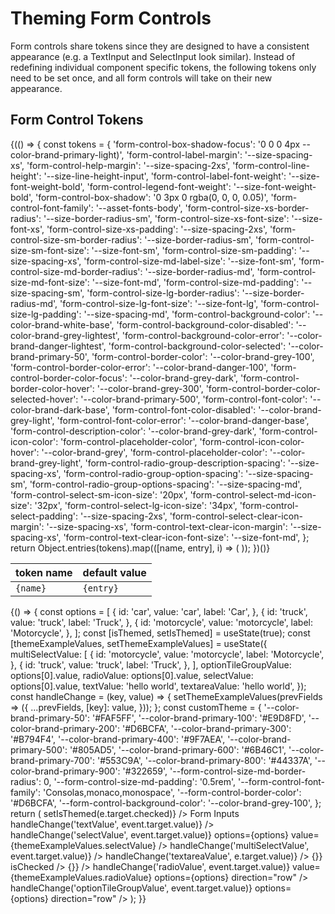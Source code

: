 
<Meta title="Theming/Form Controls" />

# Theming Form Controls

Form controls share tokens since they are designed to have a consistent appearance (e.g. a TextInput and SelectInput look similar). Instead of redefining individual component specific tokens, the following tokens only need to be set once, and all form controls will take on their new appearance.

## Form Control Tokens

<table>
  <thead>
    <tr>
      <th>token name</th>
      <th>default value</th>
    </tr>
  </thead>
  <tbody>
    {(() => {
      const tokens = {
        'form-control-box-shadow-focus': '0 0 0 4px --color-brand-primary-light)',
        'form-control-label-margin': '--size-spacing-xs',
        'form-control-help-margin': '--size-spacing-2xs',
        'form-control-line-height': '--size-line-height-input',
        'form-control-label-font-weight': '--size-font-weight-bold',
        'form-control-legend-font-weight': '--size-font-weight-bold',
        'form-control-box-shadow': '0 3px 0 rgba(0, 0, 0, 0.05)',
        'form-control-font-family': '--asset-fonts-body',
        'form-control-size-xs-border-radius': '--size-border-radius-sm',
        'form-control-size-xs-font-size': '--size-font-xs',
        'form-control-size-xs-padding': '--size-spacing-2xs',
        'form-control-size-sm-border-radius': '--size-border-radius-sm',
        'form-control-size-sm-font-size': '--size-font-sm',
        'form-control-size-sm-padding': '--size-spacing-xs',
        'form-control-size-md-label-size': '--size-font-sm',
        'form-control-size-md-border-radius': '--size-border-radius-md',
        'form-control-size-md-font-size': '--size-font-md',
        'form-control-size-md-padding': '--size-spacing-sm',
        'form-control-size-lg-border-radius': '--size-border-radius-md',
        'form-control-size-lg-font-size': '--size-font-lg',
        'form-control-size-lg-padding': '--size-spacing-md',
        'form-control-background-color': '--color-brand-white-base',
        'form-control-background-color-disabled': '--color-brand-grey-lightest',
        'form-control-background-color-error': '--color-brand-danger-lightest',
        'form-control-background-color-selected': '--color-brand-primary-50',
        'form-control-border-color': '--color-brand-grey-100',
        'form-control-border-color-error': '--color-brand-danger-100',
        'form-control-border-color-focus': '--color-brand-grey-dark',
        'form-control-border-color-hover': '--color-brand-grey-300',
        'form-control-border-color-selected-hover': '--color-brand-primary-500',
        'form-control-font-color': '--color-brand-dark-base',
        'form-control-font-color-disabled': '--color-brand-grey-light',
        'form-control-font-color-error': '--color-brand-danger-base',
        'form-control-description-color': '--color-brand-grey-dark',
        'form-control-icon-color': 'form-control-placeholder-color',
        'form-control-icon-color-hover': '--color-brand-grey',
        'form-control-placeholder-color': '--color-brand-grey-light',
        'form-control-radio-group-description-spacing': '--size-spacing-xs',
        'form-control-radio-group-option-spacing': '--size-spacing-sm',
        'form-control-radio-group-options-spacing': '--size-spacing-md',
        'form-control-select-sm-icon-size': '20px',
        'form-control-select-md-icon-size': '32px',
        'form-control-select-lg-icon-size': '34px',
        'form-control-select-padding': '--size-spacing-2xs',
        'form-control-select-clear-icon-margin': '--size-spacing-xs',
        'form-control-text-clear-icon-margin': '--size-spacing-xs',
        'form-control-text-clear-icon-font-size': '--size-font-md',
      };
      return Object.entries(tokens).map(([name, entry], i) => (
        <tr key={i}>
          <td>
            <code>{name}</code>
          </td>
          <td>
            <code>{entry}</code>
          </td>
        </tr>
      ));
    })()}
  </tbody>
</table>

<Canvas>
  <Story name="Form Theming">
    {() => {
      const options = [
        {
          id: 'car',
          value: 'car',
          label: 'Car',
        },
        {
          id: 'truck',
          value: 'truck',
          label: 'Truck',
        },
        {
          id: 'motorcycle',
          value: 'motorcycle',
          label: 'Motorcycle',
        },
      ];
      const [isThemed, setIsThemed] = useState(true);
      const [themeExampleValues, setThemeExampleValues] = useState({
        multiSelectValue: [
          {
            id: 'motorcycle',
            value: 'motorcycle',
            label: 'Motorcycle',
          },
          {
            id: 'truck',
            value: 'truck',
            label: 'Truck',
          },
        ],
        optionTileGroupValue: options[0].value,
        radioValue: options[0].value,
        selectValue: options[0].value,
        textValue: 'hello world',
        textareaValue: 'hello world',
      });
      const handleChange = (key, value) => {
        setThemeExampleValues(prevFields => ({
          ...prevFields,
          [key]: value,
        }));
      };
      const customTheme = {
        '--color-brand-primary-50': '#FAF5FF',
        '--color-brand-primary-100': '#E9D8FD',
        '--color-brand-primary-200': '#D6BCFA',
        '--color-brand-primary-300': '#B794F4',
        '--color-brand-primary-400': '#9F7AEA',
        '--color-brand-primary-500': '#805AD5',
        '--color-brand-primary-600': '#6B46C1',
        '--color-brand-primary-700': '#553C9A',
        '--color-brand-primary-800': '#44337A',
        '--color-brand-primary-900': '#322659',
        '--form-control-size-md-border-radius': 0,
        '--form-control-size-md-padding': '0.5rem',
        '--form-control-font-family': 'Consolas,monaco,monospace',
        '--form-control-border-color': '#D6BCFA',
        '--form-control-background-color': '--color-brand-grey-100',
      };
      return (
        <Box
          childGap="lg"
          background="white"
          borderWidth="xs"
          borderColor="grey-100"
          padding="3xl"
          display="block"
          style={isThemed ? customTheme : null}
        >
          <Toggle label="Toggle Custom Theme" isChecked={isThemed} onChange={e => setIsThemed(e.target.checked)} />
          <Box background="grey-50" padding="lg" childGap="lg">
            <Heading size="lg" as="h4">
              Form Inputs
            </Heading>
            <TextInput
              id="demo"
              helpText="This is a themed text input"
              label="Text Input"
              value={themeExampleValues.textValue}
              onChange={event => handleChange('textValue', event.target.value)}
            />
            <SelectInputNative
              id="default Select"
              label="Select Input"
              onChange={event => handleChange('selectValue', event.target.value)}
              options={options}
              value={themeExampleValues.selectValue}
            />
            <SelectInput
              id="multiSelect"
              name="multiSelect"
              label="Multi-Select Input"
              isMulti
              value={themeExampleValues.multiSelectValue}
              menuPortalTarget={document.body}
              options={options}
              onChange={event => handleChange('multiSelectValue', event.target.value)}
            />
            <TextareaInput
              label="Textarea Input"
              name="textareaInput"
              id="textareaInput"
              value={themeExampleValues.textareaValue}
              onChange={e => handleChange('textareaValue', e.target.value)}
            />
            <Box direction="row" childGap="md">
              <CheckboxInput id="checkedCheckbox" label="Checked Checkbox" onChange={() => {}} isChecked />
              <CheckboxInput id="uncheckedCheckbox" label="Unchecked Checkbox" onChange={() => {}} />
            </Box>
            <RadioGroup
              title="Radio Group"
              name="radioGroup"
              onChange={event => handleChange('radioValue', event.target.value)}
              value={themeExampleValues.radioValue}
              options={options}
              direction="row"
            />
            <OptionTileGroup
              name="directionVertical"
              value={themeExampleValues.optionTileGroupValue}
              onChange={event => handleChange('optionTileGroupValue', event.target.value)}
              options={options}
              direction="row"
            />
          </Box>
        </Box>
      );
    }}
  </Story>
</Canvas>
